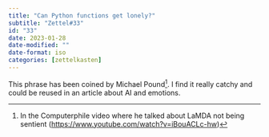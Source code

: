 ```yaml
---
title: "Can Python functions get lonely?"
subtitle: "Zettel#33"
id: "33"
date: 2023-01-28
date-modified: ""
date-format: iso
categories: [zettelkasten]
---
```

This phrase has been coined by Michael Pound[^1]. I find it really catchy and could be reused in an article about AI and emotions.

[^1]: In the Computerphile video where he talked about LaMDA not being sentient (<https://www.youtube.com/watch?v=iBouACLc-hw>)

